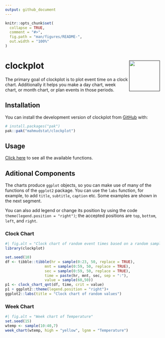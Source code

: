 ```yaml
---
output: github_document
---
```


<!-- README.md is generated from README.Rmd. Please edit that file -->

```r
knitr::opts_chunk$set(
  collapse = TRUE,
  comment = "#>",
  fig.path = "man/figures/README-",
  out.width = "100%"
)
```

# clockplot <a href=""><img src="man/figures/logo.png" align="right" height="100" /></a>

<!-- badges: start -->
<!-- badges: end -->

The primary goal of clockplot is to plot event time on a clock chart. Additionally it 
helps you make a day chart, week chart, or month chart, or plan events in 
those periods.

## Installation

You can install the development version of clockplot from [GitHub](https://github.com/) with:

``` r
# install.packages("pak")
pak::pak("mahmudstat/clockplot")
```

## Usage

[Click here](https://mahmudstat.github.io/clockplot/reference/index.html) to 
see all the available functions. 

## Aditional Components

The charts produce `ggplot` objects, so you can make use of many of the
functions of the `ggplot2` package. You can use the `labs` function, for 
example, to add `title`, `subtitle`, `caption` etc. Some examples are shown
in the next segment.  

You can also add legend or change its position by using the code 
`theme(legend.position = "right")`; the accepted positions are `top`, 
`bottom`, `left`, and `right`.

### Clock Chart

```r
#| fig.alt = "Clock chart of random event times based on a random sample."
library(clockplot)

set.seed(10)
df <- tibble::tibble(hr = sample(0:23, 50, replace = TRUE),
                  mnt = sample(0:59, 50, replace = TRUE),
                  sec = sample(0:59, 50, replace = TRUE),
                  time = paste(hr, mnt, sec, sep = ":"),
                  value = sample(60,50))
p1 <- clock_chart_qnt(df, time, crit = value)
p1 + ggplot2::theme(legend.position = "right")+
ggplot2::labs(title = "Clock chart of random values")
```

### Week Chart

```r
#| fig.alt = "Week chart of Temperature"
set.seed(15)
wtemp <- sample(10:40,7)
week_chart(wtemp, high = "yellow", lgnm = "Temperature")
```
